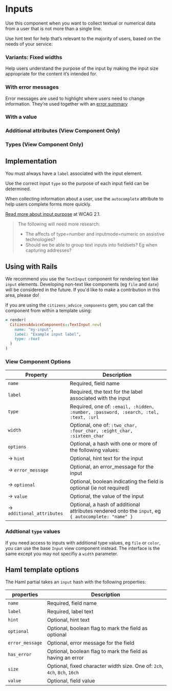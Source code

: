 
# Inputs

Use this component when you want to collect textual or numerical data from a user that is not more than a single line.

<Preview>
  <Story id="forms-input--basic" />
</Preview>

Use hint text for help that’s relevant to the majority of users, based on the needs of your service.

<Preview>
  <Story id="forms-input--with-hint" />
</Preview>

<Preview>
  <Story id="forms-input--optional-field" />
</Preview>

### Variants: Fixed widths

Help users understand the purpose of the input by making the input size appropriate for the content it’s intended for.

<Preview>
  <Story id="forms-input--fixed-widths" />
</Preview>

### With error messages

Error messages are used to highlight where users need to change information. They’re used together with an [error summary](/design-system/styleguide/forms/components-error-summary--page?path=/docs/forms-error-summary--example)

<Preview>
  <Story id="forms-input--with-error" />
</Preview>

### With a value

<Preview>
  <Story id="forms-input--value" />
</Preview>

### Additional attributes (View Component Only)

<Preview>
  <Story id="forms-input--attributes" />
</Preview>

### Types (View Component Only)

<Preview>
  <Story id="forms-input--type" />
</Preview>

## Implementation

You must always have a `label` associated with the input element.

Use the correct input `type` so the purpose of each input field can be determined.

When collecting information about a user, use the `autocomplete` attribute to help users complete forms more quickly.

[Read more about input purpose](https://www.w3.org/WAI/WCAG21/Understanding/identify-input-purpose.html) at WCAG 2.1.

> The following will need more research:
>
> - The affects of type=number and inputmode=numeric on assistive technologies?
> - Should we be able to group text inputs into fieldsets? Eg when capturing addresses?

## Using with Rails

We recommend you use the `TextInput` component for rendering text like `input` elements. Developing non-text like components (eg `file` and `date`) will be considered in the future. If you'd like to make a contribution in this area, please do!

If you are using the `citizens_advice_components` gem, you can call the component from within a template using:

```rb
= render(
  CitizensAdviceComponents::TextInput.new(
    name: "my-input",
    label: "Example input label",
    type: :text
  )
)
```

### View Component Options

| Property                       | Description                                                                                        |
| ------------------------------ | -------------------------------------------------------------------------------------------------- |
| `name`                         | Required, field name                                                                               |
| `label`                        | Required, the text for the label associated with the input                                         |
| `type`                         | Required, one of: `:email, :hidden, :number, :password, :search, :tel, :text, :url`                |
| `width`                        | Optional, one of: `:two_char, :four_char, :eight_char, :sixteen_char`                              |
| `options`                      | Optional, a hash with one or more of the following values:                                         |
| &rarr; `hint`                  | Optional, hint text for the input                                                                  |
| &rarr; `error_message`         | Optional, an error_message for the input                                                           |
| &rarr; `optional`              | Optional, boolean indicating the field is optional (ie not required)                               |
| &rarr; `value`                 | Optional, the value of the input                                                                   |
| &rarr; `additional_attributes` | Optional, a hash of additional attributes rendered onto the `input`, eg `{ autocomplete: "name" }` |

### Addtional `type` values

If you need access to inputs with additional type values, eg `file` or `color`, you can use the base `Input` view component instead. The interface is the same except you may not specifiy a `width` parameter.

## Haml template options

The Haml partial takes an `input` hash with the following properties:

| properties      | Description                                                               |
| --------------- | ------------------------------------------------------------------------- |
| `name`          | Required, field name                                                      |
| `label`         | Required, label text                                                      |
| `hint`          | Optional, hint text                                                       |
| `optional`      | Optional, boolean flag to mark the field as optional                      |
| `error_message` | Optional, error message for the field                                     |
| `has_error`     | Optional, boolean flag to mark the field as having an error               |
| `size`          | Optional, fixed character width size. One of: `2ch`, `4ch`, `8ch`, `16ch` |
| `value`         | Optional, field value                                                     |
